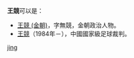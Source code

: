 '''王競'''可以是：
* [[王競_(金朝)|王競 (金朝)]]，字無競，金朝政治人物。
* [[王競|王競]]（1984年－），中國國家級足球裁判。

{{disambig}}

[[Category:二字王姓人名消歧义|jing]]
